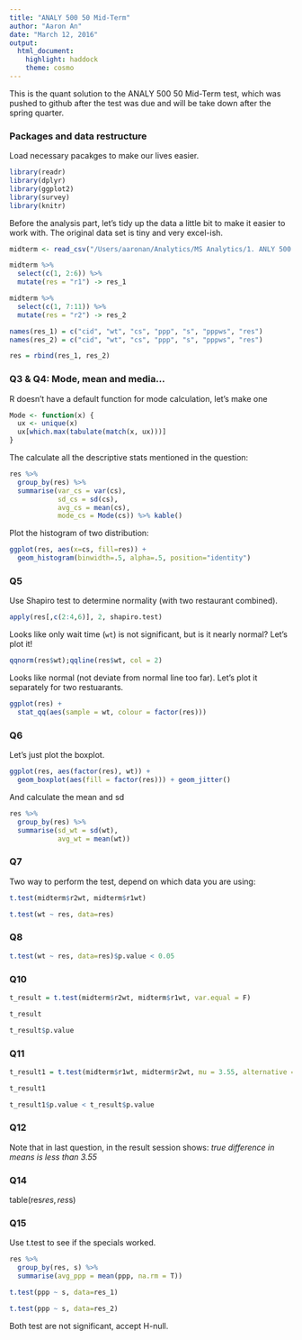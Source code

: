 ```yaml
---
title: "ANALY 500 50 Mid-Term"
author: "Aaron An"
date: "March 12, 2016"
output: 
  html_document: 
    highlight: haddock
    theme: cosmo
---
```


This is the quant solution to the ANALY 500 50 Mid-Term test, which was pushed to github after the test was due and will be take down after the spring quarter.

### Packages and data restructure

Load necessary pacakges to make our lives easier. 

```r
library(readr)
library(dplyr)
library(ggplot2)
library(survey)
library(knitr)
```

Before the analysis part, let's tidy up the data a little bit to make it easier to work with. The original data set is tiny and very excel-ish. 

```r
midterm <- read_csv("/Users/aaronan/Analytics/MS Analytics/1. ANLY 500 50/data/midterm.csv")

midterm %>% 
  select(c(1, 2:6)) %>% 
  mutate(res = "r1") -> res_1

midterm %>% 
  select(c(1, 7:11)) %>% 
  mutate(res = "r2") -> res_2

names(res_1) = c("cid", "wt", "cs", "ppp", "s", "pppws", "res")
names(res_2) = c("cid", "wt", "cs", "ppp", "s", "pppws", "res")

res = rbind(res_1, res_2)
```

### Q3 & Q4: Mode, mean and media...

R doesn't have a default function for mode calculation,  let's make one

```r

Mode <- function(x) {
  ux <- unique(x)
  ux[which.max(tabulate(match(x, ux)))]
}

```

The calculate all the descriptive stats mentioned in the question:

```r

res %>% 
  group_by(res) %>% 
  summarise(var_cs = var(cs),
            sd_cs = sd(cs),
            avg_cs = mean(cs),
            mode_cs = Mode(cs)) %>% kable()

```

Plot the histogram of two distribution:

```r

ggplot(res, aes(x=cs, fill=res)) +
  geom_histogram(binwidth=.5, alpha=.5, position="identity")

```

### Q5

Use Shapiro test to determine normality (with two restaurant combined). 

```r

apply(res[,c(2:4,6)], 2, shapiro.test)

```

Looks like only wait time (`wt`) is not significant, but is it nearly normal? Let's plot it! 

```r

qqnorm(res$wt);qqline(res$wt, col = 2)

```

Looks like normal (not deviate from normal line too far). Let's plot it separately for two restuarants. 

```r

ggplot(res) + 
  stat_qq(aes(sample = wt, colour = factor(res)))

```

### Q6

Let's just plot the boxplot. 

```r

ggplot(res, aes(factor(res), wt)) +
  geom_boxplot(aes(fill = factor(res))) + geom_jitter()

```

And calculate the mean and sd

```r

res %>% 
  group_by(res) %>% 
  summarise(sd_wt = sd(wt),
            avg_wt = mean(wt))

```

### Q7

Two way to perform the test, depend on which data you are using:

```r
t.test(midterm$r2wt, midterm$r1wt)
```

```r
t.test(wt ~ res, data=res) 
```

### Q8

```r
t.test(wt ~ res, data=res)$p.value < 0.05
```

### Q10

```r

t_result = t.test(midterm$r2wt, midterm$r1wt, var.equal = F)

t_result

t_result$p.value

```

### Q11

```r

t_result1 = t.test(midterm$r1wt, midterm$r2wt, mu = 3.55, alternative = "less")

t_result1

t_result1$p.value < t_result$p.value

```

### Q12 

Note that in last question, in the result session shows: *true difference in means is less than 3.55*

### Q14 

table(res$res, res$s)

### Q15 

Use t.test to see if the specials worked.

```r

res %>% 
  group_by(res, s) %>% 
  summarise(avg_ppp = mean(ppp, na.rm = T))

```

```r

t.test(ppp ~ s, data=res_1)

t.test(ppp ~ s, data=res_2) 

```

Both test are not significant, accept H-null. 



